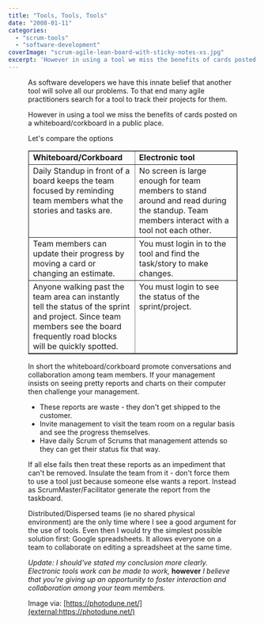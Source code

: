 ```yaml
---
title: "Tools, Tools, Tools"
date: "2008-01-11"
categories: 
  - "scrum-tools"
  - "software-development"
coverImage: "scrum-agile-lean-board-with-sticky-notes-xs.jpg"
excerpt: 'However in using a tool we miss the benefits of cards posted on a whiteboard/corkboard in'
---
```




<Figure
  src={ScrumAgileLeanBoardWithStickyNotesXs}
  alt="Scrum Agile Lean Sticky Notes - image licensed from Photodune"
  caption="Scrum Agile Lean Sticky Notes - image licensed from Photodune"
/>
 As software developers we have this innate belief that another tool will solve all our problems. To that end many agile practitioners search for a tool to track their projects for them.

However in using a tool we miss the benefits of cards posted on a whiteboard/corkboard in a public place.

Let's compare the options

<table border="1" width="400" cellspacing="0" cellpadding="2"><tbody><tr><td valign="top" width="200"><strong>Whiteboard/Corkboard</strong></td><td valign="top" width="200"><strong>Electronic tool</strong></td></tr><tr><td valign="top" width="200">Daily Standup in front of a board keeps the team focused by reminding team members what the stories and tasks are.</td><td valign="top" width="200">No screen is large enough for team members to stand around and read during the standup. Team members interact with a tool not each other.</td></tr><tr><td valign="top" width="200">Team members can update their progress by moving a card or changing an estimate.</td><td valign="top" width="200">You must login in to the tool and find the task/story to make changes.</td></tr><tr><td valign="top" width="200">Anyone walking past the team area can instantly tell the status of the sprint and project. Since team members see the board frequently road blocks will be quickly spotted.</td><td valign="top" width="200">You must login to see the status of the sprint/project.</td></tr></tbody></table>

In short the whiteboard/corkboard promote conversations and collaboration among team members. If your management insists on seeing pretty reports and charts on their computer then challenge your management.

- These reports are waste - they don't get shipped to the customer.
- Invite management to visit the team room on a regular basis and see the progress themselves.
- Have daily Scrum of Scrums that management attends so they can get their status fix that way.

If all else fails then treat these reports as an impediment that can't be removed. Insulate the team from it - don't force them to use a tool just because someone else wants a report. Instead as ScrumMaster/Facilitator generate the report from the taskboard.

Distributed/Dispersed teams (ie no shared physical environment) are the only time where I see a good argument for the use of tools. Even then I would try the simplest possible solution first: Google spreadsheets. It allows everyone on a team to collaborate on editing a spreadsheet at the same time.

_Update: I should've stated my conclusion more clearly. Electronic tools work can be made to work,_ **however** _I believe that you're giving up an opportunity to foster interaction and collaboration among your team members._

Image via: [https://photodune.net/](external:https://photodune.net/)
